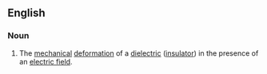 ==English==

===Noun===
{{wikipedia}}
{{en-noun|~}}

# {{lb|en|physics}} The [[mechanical]] [[deformation]] of a [[dielectric]] ([[insulator]]) in the presence of an [[electric field]].